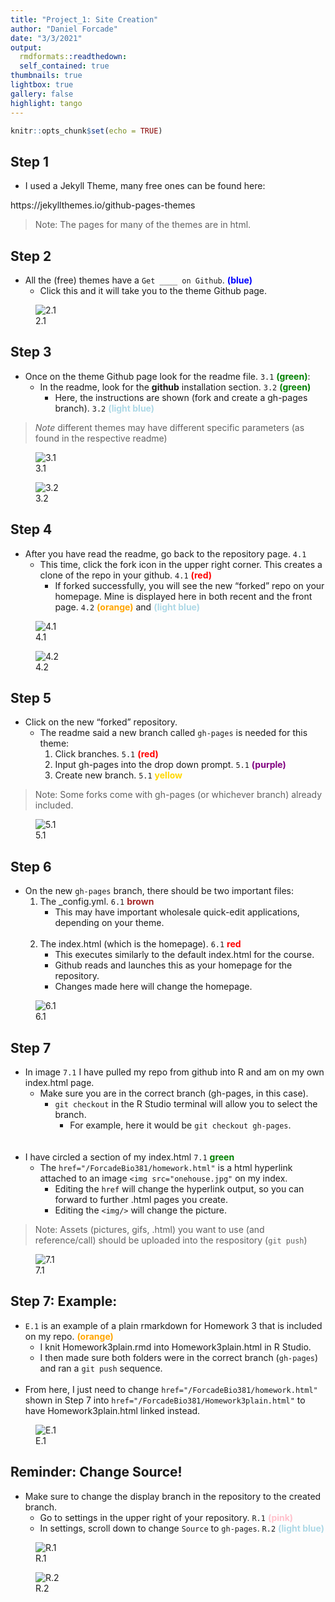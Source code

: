 ```yaml
---
title: "Project_1: Site Creation"
author: "Daniel Forcade"
date: "3/3/2021"
output:   
  rmdformats::readthedown:
  self_contained: true
thumbnails: true
lightbox: true
gallery: false
highlight: tango
---
```


```r
knitr::opts_chunk$set(echo = TRUE)
```

## Step 1  
* I used a Jekyll Theme, many free ones can be found here:  

https://jekyllthemes.io/github-pages-themes

> Note: The pages for many of the themes are in html.

## Step 2  
* All the (free) themes have a `Get ____ on Github`. <span style="color:blue">**(blue)**</span>
  + Click this and it will take you to the theme Github page.
  
![2.1](proj1_1.png)  
  
## Step 3  
* Once on the theme Github page look for the readme file. `3.1` <span style="color:green">**(green)**</span>: 
  + In the readme, look for the **github** installation section. `3.2` <span style="color:green">**(green)**</span> 
    + Here, the instructions are shown (fork and create a gh-pages branch). `3.2` <span style="color:lightblue">**(light blue)**</span>
    
> *Note* different themes may have different specific parameters (as found in the respective readme)
  
![3.1](proj1_2.jpg)  

![3.2](proj1_3.jpg)  
  
## Step 4 
* After you have read the readme, go back to the repository page. `4.1`
  + This time, click the fork icon in the upper right corner.  This creates a clone of the repo in your github. `4.1` <span style="color:red">**(red)**</span>  
    + If forked successfully, you will see the new "forked" repo on your homepage.  Mine is displayed here in both recent and the front page. `4.2` <span style="color:orange">**(orange)**</span> and <span style="color:lightblue">**(light blue)**</span>
  
![4.1](proj1_2.jpg)

![4.2](proj1_4.jpg)  
  
## Step 5  
* Click on the new "forked" repository.  
  + The readme said a new branch called `gh-pages` is needed for this theme:
    1. Click branches. `5.1` <span style="color:red">**(red)**</span>  
    2. Input gh-pages into the drop down prompt. `5.1` <span style="color:purple">**(purple)**</span>  
    3. Create new branch. `5.1` <span style="color:gold">**yellow**</span> 

> Note: Some forks come with gh-pages (or whichever branch) already included.  

![5.1](proj1_5.jpg)  
  
## Step 6  
* On the new `gh-pages` branch, there should be two important files:  
  1. The _config.yml. `6.1` <span style="color:brown">**brown**</span>  
      + This may have important wholesale quick-edit applications, depending on your theme.  
<br />  

  2. The index.html (which is the homepage). `6.1` <span style="color:red">**red**</span>  
      + This executes similarly to the default index.html for the course.  
      + Github reads and launches this as your homepage for the repository.
      + Changes made here will change the homepage.

![6.1](proj1_6.jpg)  
  
## Step 7
* In image `7.1` I have pulled my repo from github into R and am on my own index.html page.  
  + Make sure you are in the correct branch (gh-pages, in this case).
    + `git checkout` in the R Studio terminal will allow you to select the branch.  
      + For example, here it would be `git checkout gh-pages`.  
<br />  
* I have circled a section of my index.html `7.1` <span style="color:green">**green**</span>  
  + The `href="/ForcadeBio381/homework.html"` is a html hyperlink attached to an image `<img src="onehouse.jpg"` on my index.  
    + Editing the `href` will change the hyperlink output, so you can forward to further .html pages you create.  
    + Editing the `<img/>` will change the picture. 
    
> Note: Assets (pictures, gifs, .html) you want to use (and reference/call) should be uploaded into the respository (`git push`)

![7.1](proj1_7.jpg)  


## Step 7: Example: 
* `E.1` is an example of a plain rmarkdown for Homework 3 that is included on my repo.  <span style="color:Orange">**(orange)**</span>  
  + I knit Homework3plain.rmd into Homework3plain.html in R Studio.  
  + I then made sure both folders were in the correct branch (`gh-pages`) and ran a `git push` sequence.  
  <br />  
  
* From here, I just need to change `href="/ForcadeBio381/homework.html"` shown in Step 7 into `href="/ForcadeBio381/Homework3plain.html"` to have Homework3plain.html linked instead.

![E.1](proj1_8.jpg)


## Reminder: Change Source!
* Make sure to change the display branch in the repository to the created branch.
  + Go to settings in the upper right of your repository. `R.1` <span style="color:pink">**(pink)**</span>  
  + In settings, scroll down to change `Source` to `gh-pages`. `R.2` <span style="color:lightblue">**(light blue)**</span> 
  
![R.1](proj1_9.jpg)  

![R.2](proj1_10.jpg)
